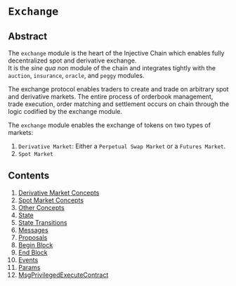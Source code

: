 # `Exchange`

## Abstract

The `exchange` module is the heart of the Injective Chain which enables fully decentralized spot and derivative exchange.  
It is the _sine qua non_ module of the chain and integrates tightly with the `auction`, `insurance`, `oracle`, and `peggy` modules.

The exchange protocol enables traders to create and trade on arbitrary spot and derivative markets.
The entire process of orderbook management, trade execution, order matching and settlement occurs on chain through the logic codified by the exchange module.

The `exchange` module enables the exchange of tokens on two types of markets:

1. `Derivative Market`: Either a `Perpetual Swap Market` or a `Futures Market`.
2. `Spot Market`

## Contents

1. [Derivative Market Concepts](./exchange/00_derivative_market_concepts/)
2. [Spot Market Concepts](./exchange/01_spot_market_concepts/)
3. [Other Concepts](./exchange/02_other_concepts/)
4. [State](./exchange/03_state/)
5. [State Transitions](./exchange/04_state_transitions/)
6. [Messages](./exchange/05_messages/)
7. [Proposals](./exchange/06_proposals/)
8. [Begin Block](./exchange/07_begin_block/)
9. [End Block](./exchange/08_end_block/)
10. [Events](./exchange/09_events/)
11. [Params](./exchange/10_params/)
12. [MsgPrivilegedExecuteContract](./exchange/11_msg_privileged_execute_contract/)
